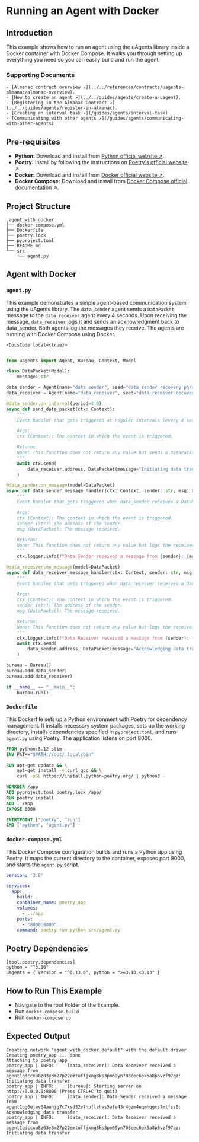 
# Running an Agent with Docker

## Introduction

This example shows how to run an agent using the uAgents library inside a Docker container with Docker Compose. It walks you through setting up everything you need so you can easily build and run the agent.

### Supporting Documents

    - [Almanac contract overview ↗️](../../references/contracts/uagents-almanac/almanac-overview).
    - [How to create an agent ↗️](../../guides/agents/create-a-uagent).
    - [Registering in the Almanac Contract ↗️](../../guides/agents/register-in-almanac).
    - [Creating an interval task ↗️](/guides/agents/interval-task)
    - [Communicating with other agents ↗️](/guides/agents/communicating-with-other-agents)

## Pre-requisites

- **Python:** Download and install from [Python official website ↗️](https://www.python.org/downloads/).
- **Poetry:** Install by following the instructions on [Poetry's official website ↗️](https://python-poetry.org/docs/#installation).
- **Docker:** Download and install from [Docker official website ↗️](https://docs.docker.com/get-docker/).
- **Docker Compose:** Download and install from [Docker Compose official documentation ↗️](https://docs.docker.com/compose/).

## Project Structure

```
.agent_with_docker
├── docker-compose.yml
├── Dockerfile
├── poetry.lock
├── pyproject.toml
├── README.md
└── src
    └── agent.py
```

## Agent with Docker 

### `agent.py`

This example demonstrates a simple agent-based communication system using the uAgents library. The `data_sender` agent sends a `DataPacket` message to the `data_receiver` agent every 4 seconds. Upon receiving the message, `data_receiver` logs it and sends an acknowledgment back to data_sender. Both agents log the messages they receive. The agents are running with Docker Compose using Docker.

<CodeGroup hasCopy isLocalHostedFile>

    <DocsCode local={true}>

```py copy filename="agent.py"

from uagents import Agent, Bureau, Context, Model

class DataPacket(Model):
    message: str

data_sender = Agent(name="data_sender", seed="data_sender recovery phrase")
data_receiver = Agent(name="data_receiver", seed="data_receiver recovery phrase")

@data_sender.on_interval(period=4.0)
async def send_data_packet(ctx: Context):
    """
    Event handler that gets triggered at regular intervals (every 4 seconds).

    Args:
    ctx (Context): The context in which the event is triggered.

    Returns:
    None: This function does not return any value but sends a DataPacket message from data_sender to data_receiver at intervals of (every 4 seconds).
    """
    await ctx.send(
        data_receiver.address, DataPacket(message="Initiating data transfer")
    )

@data_sender.on_message(model=DataPacket)
async def data_sender_message_handler(ctx: Context, sender: str, msg: DataPacket):
    """
    Event handler that gets triggered when data_sender receives a DataPacket message.

    Args:
    ctx (Context): The context in which the event is triggered.
    sender (str): The address of the sender.
    msg (DataPacket): The message received.

    Returns:
    None: This function does not return any value but logs the received message.
    """
    ctx.logger.info(f"Data Sender received a message from {sender}: {msg.message}")

@data_receiver.on_message(model=DataPacket)
async def data_receiver_message_handler(ctx: Context, sender: str, msg: DataPacket):
    """
    Event handler that gets triggered when data_receiver receives a DataPacket message.

    Args:
    ctx (Context): The context in which the event is triggered.
    sender (str): The address of the sender.
    msg (DataPacket): The message received.

    Returns:
    None: This function does not return any value but logs the received message and sends an acknowledgment back to data_sender.
    """
    ctx.logger.info(f"Data Receiver received a message from {sender}: {msg.message}")
    await ctx.send(
        data_sender.address, DataPacket(message="Acknowledging data transfer")
    )

bureau = Bureau()
bureau.add(data_sender)
bureau.add(data_receiver)

if __name__ == "__main__":
    bureau.run()
```
</DocsCode>
</CodeGroup>

### `Dockerfile`

This Dockerfile sets up a Python environment with Poetry for dependency management. It installs necessary system packages, sets up the working directory, installs dependencies specified in `pyproject.toml`, and runs `agent.py` using Poetry. The application listens on port 8000.

```Dockerfile copy filename="Dockerfile"
FROM python:3.12-slim
ENV PATH="$PATH:/root/.local/bin"

RUN apt-get update && \
    apt-get install -y curl gcc && \
    curl -sSL https://install.python-poetry.org/ | python3 -

WORKDIR /app
ADD pyproject.toml poetry.lock /app/
RUN poetry install
ADD . /app
EXPOSE 8000

ENTRYPOINT ["poetry", "run"]
CMD ["python", "agent.py"]
```

### `docker-compose.yml`
This Docker Compose configuration builds and runs a Python app using Poetry. It maps the current directory to the container, exposes port 8000, and starts the `agent.py` script.

```yml copy filename="docker-compose.yml"
version: '3.8'

services:
  app:
    build: .
    container_name: poetry_app
    volumes:
      - .:/app
    ports:
      - "8000:8000"
    command: poetry run python src/agent.py
```

## Poetry Dependencies

```
[tool.poetry.dependencies]
python = "^3.10"
uagents = { version = "^0.13.0", python = ">=3.10,<3.13" }
```

## How to Run This Example

- Navigate to the root Folder of the Example.
- Run `docker-compose build`
- Run `docker-compose up`

## Expected Output

```
Creating network "agent_with_docker_default" with the default driver
Creating poetry_app ... done
Attaching to poetry_app
poetry_app | INFO:     [data_receiver]: Data Receiver received a message from agent1qdccxu8z03y3m27p22emtuffjxng8ks3pm69yn703eec6pk5a8p5vzf97qz: Initiating data transfer
poetry_app | INFO:     [bureau]: Starting server on http://0.0.0.0:8000 (Press CTRL+C to quit)
poetry_app | INFO:     [data_sender]: Data Sender received a message from agent1qg0ejev64auhjg7c7xsd32v7npflvhvs5afe43r4gzm4eqmhqgxs7mlfss0: Acknowledging data transfer
poetry_app | INFO:     [data_receiver]: Data Receiver received a message from agent1qdccxu8z03y3m27p22emtuffjxng8ks3pm69yn703eec6pk5a8p5vzf97qz: Initiating data transfer
```
